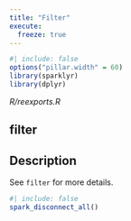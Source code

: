 ```yaml
---
title: "Filter"
execute:
  freeze: true
---
```


```r
#| include: false
options("pillar.width" = 60)
library(sparklyr) 
library(dplyr)
```

*R/reexports.R*

## filter

## Description
 See `filter` for more details. 











```r
#| include: false
spark_disconnect_all()
```
